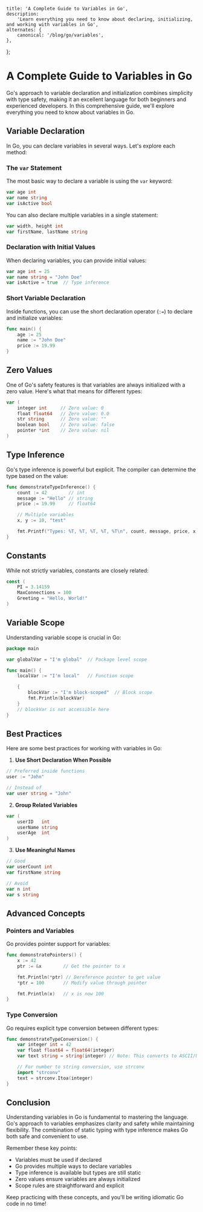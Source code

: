     title: 'A Complete Guide to Variables in Go',
    description:
        'Learn everything you need to know about declaring, initializing, and working with variables in Go',
    alternates: {
        canonical: '/blog/go/variables',
    },
};

# A Complete Guide to Variables in Go

<AnimatedName />

Go's approach to variable declaration and initialization combines simplicity with type safety, making it an excellent language for both beginners and experienced developers. In this comprehensive guide, we'll explore everything you need to know about variables in Go.

## Variable Declaration

In Go, you can declare variables in several ways. Let's explore each method:

### The `var` Statement

The most basic way to declare a variable is using the `var` keyword:

```go copy
var age int
var name string
var isActive bool
```

You can also declare multiple variables in a single statement:

```go copy
var width, height int
var firstName, lastName string
```

### Declaration with Initial Values

When declaring variables, you can provide initial values:

```go copy
var age int = 25
var name string = "John Doe"
var isActive = true  // Type inference
```

### Short Variable Declaration

Inside functions, you can use the short declaration operator (`:=`) to declare and initialize variables:

```go copy
func main() {
    age := 25
    name := "John Doe"
    price := 19.99
}
```

## Zero Values

One of Go's safety features is that variables are always initialized with a zero value. Here's what that means for different types:

```go copy
var (
    integer int     // Zero value: 0
    float float64   // Zero value: 0.0
    str string      // Zero value: ""
    boolean bool    // Zero value: false
    pointer *int    // Zero value: nil
)
```

## Type Inference

Go's type inference is powerful but explicit. The compiler can determine the type based on the value:

```go copy
func demonstrateTypeInference() {
    count := 42        // int
    message := "Hello" // string
    price := 19.99     // float64

    // Multiple variables
    x, y := 10, "test"

    fmt.Printf("Types: %T, %T, %T, %T, %T\n", count, message, price, x, y)
}
```

## Constants

While not strictly variables, constants are closely related:

```go copy
const (
    PI = 3.14159
    MaxConnections = 100
    Greeting = "Hello, World!"
)
```

## Variable Scope

Understanding variable scope is crucial in Go:

```go copy
package main

var globalVar = "I'm global"  // Package level scope

func main() {
    localVar := "I'm local"   // Function scope

    {
        blockVar := "I'm block-scoped"  // Block scope
        fmt.Println(blockVar)
    }
    // blockVar is not accessible here
}
```

## Best Practices

Here are some best practices for working with variables in Go:

1. **Use Short Declaration When Possible**
```go copy
// Preferred inside functions
user := "John"

// Instead of
var user string = "John"
```

2. **Group Related Variables**
```go copy
var (
    userID   int
    userName string
    userAge  int
)
```

3. **Use Meaningful Names**
```go copy
// Good
var userCount int
var firstName string

// Avoid
var n int
var s string
```

## Advanced Concepts

### Pointers and Variables

Go provides pointer support for variables:

```go copy
func demonstratePointers() {
    x := 42
    ptr := &x        // Get the pointer to x

    fmt.Println(*ptr) // Dereference pointer to get value
    *ptr = 100       // Modify value through pointer

    fmt.Println(x)   // x is now 100
}
```

### Type Conversion

Go requires explicit type conversion between different types:

```go copy
func demonstrateTypeConversion() {
    var integer int = 42
    var float float64 = float64(integer)
    var text string = string(integer) // Note: This converts to ASCII/Unicode

    // For number to string conversion, use strconv
    import "strconv"
    text = strconv.Itoa(integer)
}
```

## Conclusion

Understanding variables in Go is fundamental to mastering the language. Go's approach to variables emphasizes clarity and safety while maintaining flexibility. The combination of static typing with type inference makes Go both safe and convenient to use.

Remember these key points:
- Variables must be used if declared
- Go provides multiple ways to declare variables
- Type inference is available but types are still static
- Zero values ensure variables are always initialized
- Scope rules are straightforward and explicit

Keep practicing with these concepts, and you'll be writing idiomatic Go code in no time!